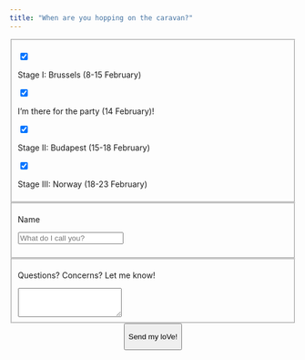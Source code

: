 ```yaml
---
title: "When are you hopping on the caravan?"
---
```


<form action="https://api.web3forms.com/submit" method="POST">

<input type="hidden" name="access_key" value="b11b5c9b-c177-4e87-bdcd-3c18c5cabc36">

<fieldset>

::: {.form-check .form-switch}
<input class="form-check-input" type="checkbox" id="flexSwitchCheckChecked" checked="" name="stage1">

<label class="form-check-label" for="flexSwitchCheckChecked">Stage I: Brussels (8-15 February)</label>
:::

::: {.form-check .form-switch}
<input class="form-check-input" type="checkbox" id="flexSwitchCheckChecked" checked="" name="14party">

<label class="form-check-label" for="flexSwitchCheckChecked">I'm there for the party (14 February)!</label>
:::

::: {.form-check .form-switch}
<input class="form-check-input" type="checkbox" id="flexSwitchCheckChecked" checked="" name="stage2">

<label class="form-check-label" for="flexSwitchCheckChecked">Stage II: Budapest (15-18 February)</label>
:::

::: {.form-check .form-switch}
<input class="form-check-input" type="checkbox" id="flexSwitchCheckChecked" checked="" name="stage3">

<label class="form-check-label" for="flexSwitchCheckChecked">Stage III: Norway (18-23 February)</label>
:::

</fieldset>

<fieldset>

<div>

<label class="col-form-label col-form-label-lg mt-4" for="inputLarge">Name</label>

<input class="form-control form-control-lg" type="text" placeholder="What do I call you?" name="name" id="inputLarge" required>

</div>

</fieldset>

<fieldset>

<div>

<label for="exampleTextarea" class="form-label mt-4">Questions? Concerns? Let me know!</label>

```{=html}
<textarea class="form-control" id="exampleTextarea" rows="3" name="message" ></textarea>
```

</div>

</fieldset>

<div>

<center>

<button type="submit" class="btn btn-outline-secondary">

Send my loVe!

</button>

</center>

</div>

</form>
